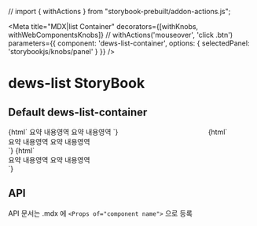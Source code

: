 // import { withActions } from "storybook-prebuilt/addon-actions.js";

<Meta
  title="MDX|list Container"
  decorators={[withKnobs, withWebComponentsKnobs]} // withActions('mouseover', 'click .btn')
  parameters={{ component: 'dews-list-container', options: { selectedPanel: 'storybookjs/knobs/panel' } }}
/>

<!-- 아래는 Doc 부분 -->
# dews-list StoryBook

## Default dews-list-container
<Preview>
  <Story name="list-container width360" height="100px">
    {html`
    <container-summary style='width: 360px;display: inline-block'>
        <dews-tabs>
            <dews-tab title='default'>
                <dews-list-container title="title#12">
                    <container-button>
                        <dews-button slot="button" title='Btn'></dews-button>
                    </container-button>
                    <container-summary>
                        <span>요약 내용영역</span>
                    </container-summary>
                    <container-content>
                        <dews-textbox title='title#1' ></dews-textbox>
                    </container-content>
                </dews-list-container>
            </dews-tab>
        </dews-tabs>
        <dews-box title='box'>
             <dews-list-container title="title#12">
                    <container-button>
                        <dews-button slot="button" title='Btn'></dews-button>
                    </container-button>
                    <container-summary>
                        <span>요약 내용영역</span>
                    </container-summary>
                    <container-content>
                        <dews-textbox title='title#1' ></dews-textbox>
                    </container-content>
             </dews-list-container>
        </dews-box>
    </div>
    `}
  </Story>
    <Story name="list-container width720" height="100px">
        {html`
    <div style='width: 720px'>
       <dews-tabs>
            <dews-tab title='default'>
                <dews-list-container title="title#12">
                    <container-button>
                        <dews-button slot="button" title='Btn'></dews-button>
                    </container-button>
                    <container-summary>
                        <span>요약 내용영역</span>
                    </container-summary>
                    <container-content>
                        <dews-textbox title='title#1' ></dews-textbox>
                    </container-content>
                </dews-list-container>
            </dews-tab>
        </dews-tabs>
        <dews-box title='box'>
             <dews-list-container title="title#12">
                    <container-button>
                        <dews-button slot="button" title='Btn'></dews-button>
                    </container-button>
                    <container-summary>
                        <span>요약 내용영역</span>
                    </container-summary>
                    <container-content>
                        <dews-textbox title='title#1' ></dews-textbox>
                    </container-content>
             </dews-list-container>
        </dews-box>
    </div>
    `}
    </Story>
    <Story name="list-container width1280" height="100px">
        {html`
    <div style='width: 1280px'>
      <dews-tabs>
            <dews-tab title='default'>
               <dews-list-container title="title#12">
                    <container-button>
                        <dews-button slot="button" title='Btn'></dews-button>
                    </container-button>
                    <container-summary>
                        <span>요약 내용영역</span>
                    </container-summary>
                    <container-content>
                        <dews-textbox title='title#1' ></dews-textbox>
                    </container-content>
               </dews-list-container>
            </dews-tab>
        </dews-tabs>
        <dews-box title='box'>
             <dews-list-container title="title#12">
                    <container-button>
                        <dews-button slot="button" title='Btn'></dews-button>
                    </container-button>
                    <container-summary>
                        <span>요약 내용영역</span>
                    </container-summary>
                    <container-content>
                        <dews-textbox title='title#1' ></dews-textbox>
                    </container-content>
             </dews-list-container>
        </dews-box>
    </div>
    `}
    </Story>
</Preview>



## API

API 문서는 .mdx 에 `<Props of="component name">` 으로 등록

<Props of="dews-list-container" />
